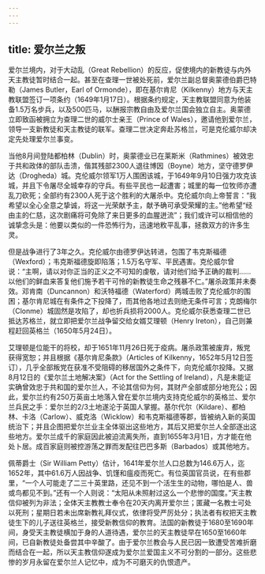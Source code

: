 ```yaml
---
---
---
```

title: 爱尔兰之叛
---




爱尔兰境内，对于大动乱（Great Rebellion）的反应，促使境内的新教徒与内外天主教徒暂时结合一起。甚至在查理一世被处死前，爱尔兰副总督奥蒙德伯爵巴特勒（James Butler，Earl of Ormonde），即在基尔肯尼（Kilkenny）地方与天主教联盟签订一项条约（1649年1月17日）。根据条约规定，天主教联盟同意为他装备1.5万名步兵，以及500匹马，以酬报宗教自由及爱尔兰国会独立自主。奥蒙德立即致函被拥立为查理二世的威尔士亲王（Prince of Wales），邀请他到爱尔兰，领导一支新教徒和天主教徒的联军。查理二世决定奔赴苏格兰，可是克伦威尔却决定先处理爱尔兰事变。

当他8月间登陆都柏林（Dublin）时，奥蒙德业已在莱斯米（Rathmines）被效忠于共和政体的部队击溃，偕其残部2300人退往博因（Boyne）地方，坚守德罗伊达（Drogheda）城。克伦威尔领军1万人围困该城，于1649年9月10日强力攻克该城，并且下令屠尽全城幸存的守兵。有些平民也一起遭害；城里的每一位牧师亦遭乱刀砍死；全部约有2300人死于这个胜利的大屠杀中。克伦威尔向上帝誓言：“我希望以全心全意之挚诚，将这一光荣献予主，献予确可承受荣耀的主。”他希望“经由主的仁慈，这次剧痛将可免除了来日更多的血腥迸流”；我们或许可以相信他的诚挚念头是：他要以类似的一件恐怖行为，迅速地敉平乱事，拯救双方的许多生灵。

但是战争进行了3年之久。克伦威尔由德罗伊达转进，包围了韦克斯福德（Wexford）；韦克斯福德旋即陷落；1.5万名守军、平民遇害。克伦威尔曾说：“主啊，请以对你正当的正义之不可知的虔敬，请对他们给予正确的裁判……以他们的鲜血来答复他们施予若干可怜的新教徒生命之残暴不仁。”屠杀政策并未奏效。邓肯南（Duncannon）和沃特福德（Waterford）两城击败了克伦威尔的围困；基尔肯尼城在有条件之下投降了，而其他各地过去则绝无条件可言；克朗梅尔（Clonme）城固然是攻陷了，却也折兵损将2000人。克伦威尔获悉查理二世已抵达苏格兰，就立即把爱尔兰战争留交给女婿艾理顿（Henry Ireton），自己则兼程赶回英格兰（1650年5月24日）。

艾理顿是位能干的将校，却于1651年11月26日死于疫病。屠杀政策被废弃，叛党获得宽恕；并且根据《基尔肯尼条款》（Articles of Kilkenny，1652年5月12日签订），几乎全部叛党在获准不受阻碍的移居国外之条件下，向克伦威尔投降。又据8月12日的《爱尔兰土地解决案》（Act for the Settling of Ireland），凡是未能证实确曾效忠于共和国的爱尔兰人，不论其信仰为何，其财产全部或部分地充公；因此，爱尔兰约有250万英亩土地落入曾在爱尔兰境内支持克伦威尔的英格兰、爱尔兰兵民之手：爱尔兰的2/3土地遂沦于英国人掌握。基尔代尔（Kildare）、都柏林、卡洛（Carlow）、威克洛（Wicklow）和韦克斯福德等郡，皆被纳入新的英国统治下；并且企图把爱尔兰业主全体驱出这些地方，其后又把爱尔兰人全部逐出这些地方。爱尔兰成千的家庭因此被迫流离失所，直到1655年3月1日，方才能在他处卜居。成百家庭则被控游荡之罪而发配往巴巴多斯（Barbados）或其他地方。

佩蒂爵士（Sir William Petty）估计，1641年爱尔兰人口总数为146.6万人，迄1652年，其中61.6万人因战争、饥馑和瘟疫而死亡。有位英国官员说，在有些郡里，“一个人可能走了二三十英里路，还见不到一个活生生的动物，哪怕是人、兽或鸟都见不到。”还有一个人则说：“太阳从未照射过这么一个悲惨的国度。”天主教信仰被列为非法；全体天主教教士奉令在20天内离开爱尔兰；匿藏一名教士可处以死刑；星期日若未出席新教礼拜仪式，依律将受严厉处分；执法者有权把天主教徒生下的儿子送往英格兰，接受新教信仰的教育。法国的新教徒于1680至1690年间，身受天主教徒横加于身的人道待遇，爱尔兰的天主教徒早在1650至1660年间，已自新教徒处备尝其中辛酸了。由于爱尔兰教会与人民已因一致遭受苦难折磨而结合在一起，所以天主教信仰遂成为爱尔兰爱国主义不可分割的一部分。这些悲惨的岁月永留在爱尔兰人记忆中，成为不可磨灭的仇恨遗产。
